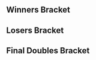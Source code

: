 {{DISPLAYTITLE:Avalon I: Doubles Bracket}}{{Tabs static
|name1=Overview
|link1=Avalon/I
|name2=Singles Bracket
|link2=Avalon/I/Singles Bracket
|name3=Doubles Bracket
|link3=Avalon/I/Doubles Bracket
|This=3
}}
==Winners Bracket==
{{32DEDoublesWBracketA
<!-- ROUND 1 -->
|r1m1t1p1=Remen |r1m1t1p1flag=nl
|r1m1t1p2=Ice |r1m1t1p2flag=de |r1m1t1score=W
|r1m1t2p1=Bye |r1m1t2p1flag=
|r1m1t2p2=Bye |r1m1t2p2flag= |r1m1t2score=-
|r1m1win=1

|r1m2t1p1=Blood |r1m2t1p1flag=
|r1m2t1p2=captainbatty |r1m2t1p2flag= |r1m2t1score={{win}}
|r1m2t2p1=CODE |r1m2t2p1flag=
|r1m2t2p2=Four Sword |r1m2t2p2flag= |r1m2t2score=
|r1m2win=1

|r1m3t1p1=Guus |r1m3t1p1flag=
|r1m3t1p2=Lawrencelot |r1m3t1p2flag=nl |r1m3t1score=W
|r1m3t2p1=Bye |r1m3t2p1flag=
|r1m3t2p2=Bye |r1m3t2p2flag= |r1m3t2score=-
|r1m3win=1

|r1m4t1p1=Coen |r1m4t1p1flag=nl
|r1m4t1p2=TrickerL |r1m4t1p2flag= |r1m4t1score=W
|r1m4t2p1=Bye |r1m4t2p1flag=
|r1m4t2p2=Bye |r1m4t2p2flag= |r1m4t2score=-
|r1m4win=1

|r1m5t1p1=Amsah |r1m5t1p1flag=nl
|r1m5t1p2=Faab |r1m5t1p2flag=nl |r1m5t1score=W
|r1m5t2p1=Bye |r1m5t2p1flag=
|r1m5t2p2=Bye |r1m5t2p2flag= |r1m5t2score=-
|r1m5win=1

|r1m6t1p1=$tijn |r1m6t1p1flag=nl
|r1m6t1p2=Bboyindo |r1m6t1p2flag= |r1m6t1score={{win}}
|r1m6t2p1=Azeez |r1m6t2p1flag=
|r1m6t2p2=Ivra |r1m6t2p2flag= |r1m6t2score=
|r1m6win=1

|r1m7t1p1=Enig |r1m7t1p1flag=nl
|r1m7t1p2=Ser |r1m7t1p2flag=nl |r1m7t1score=W
|r1m7t2p1=Bye |r1m7t2p1flag=
|r1m7t2p2=Bye |r1m7t2p2flag= |r1m7t2score=-
|r1m7win=1

|r1m8t1p1=Ryuker |r1m8t1p1flag=nl
|r1m8t1p2=UchihaJP |r1m8t1p2flag=nl |r1m8t1score=W
|r1m8t2p1=Bye |r1m8t2p1flag=
|r1m8t2p2=Bye |r1m8t2p2flag= |r1m8t2score=-
|r1m8win=1

|r1m9t1p1=Adam |r1m9t1p1flag=nl
|r1m9t1p2=Zgetto |r1m9t1p2flag=nl |nr1m9t1score=W
|r1m9t2p1=Bye |r1m9t2p1flag=
|r1m9t2p2=Bye |r1m9t2p2flag= |r1m9t2score=-
|r1m9win=1

|r1m10t1p1=iStudying |r1m10t1p1flag=nl
|r1m10t1p2=Mr.R |r1m10t1p2flag=nl |r1m10t1score={{win}}
|r1m10t2p1=Ramses |r1m10t2p1flag=
|r1m10t2p2=KvR |r1m10t2p2flag= |r1m10t2score=
|r1m10win=1

|r1m11t1p1=Ace |r1m11t1p1flag=nl
|r1m11t1p2=mind trick |r1m11t1p2flag=nl |r1m11t1score=W
|r1m11t2p1=Bye |r1m11t2p1flag=
|r1m11t2p2=Bye |r1m11t2p2flag= |r1m11t2score=-
|r1m11win=1

|r1m12t1p1=Avalancer |r1m12t1p1flag=nl
|r1m12t1p2=Jeffz0r |r1m12t1p2flag=nl |r1m12t1score=W
|r1m12t2p1=Bye |r1m12t2p1flag=
|r1m12t2p2=Bye |r1m12t2p2flag= |r1m12t2score=-
|r1m12win=1

|r1m13t1p1=Jeapie |r1m13t1p1flag=nl
|r1m13t1p2=Marc |r1m13t1p2flag=nl |r1m13t1score=W
|r1m13t2p1=Bye |r1m13t2p1flag=
|r1m13t2p2=Bye |r1m13t2p2flag= |r1m13t2score=-
|r1m13win=1

|r1m14t1p1=Aqua |r1m14t1p1flag=
|r1m14t1p2=Tonie |r1m14t1p2flag= |r1m14t1score={{win}}
|r1m14t2p1=Frank |r1m14t2p1flag=
|r1m14t2p2=luukos |r1m14t2p2flag= |r1m14t2score=
|r1m14win=1

|r1m15t1p1=DancingQueen |r1m15t1p1flag=de
|r1m15t1p2=sixx |r1m15t1p2flag=de |r1m15t1score=W
|r1m15t2p1=Bye |r1m15t2p1flag=
|r1m15t2p2=Bye |r1m15t2p2flag= |r1m15t2score=-
|r1m15win=1

|r1m16t1p1=Fays |r1m16t1p1flag=nl
|r1m16t1p2=Rebaz |r1m16t1p2flag=nl |r1m16t1score=
|r1m16t2p1=Jimmy |r1m16t2p1flag=nl
|r1m16t2p2=Alpha Dash |r1m16t2p2flag=gb |r1m16t2score={{win}}
|r1m16win=2

<!-- ROUND 2 -->
|r2m1t1p1=Remen |r2m1t1p1flag=nl
|r2m1t1p2=Ice |r2m1t1p2flag=de |r2m1t1score={{win}}
|r2m1t2p1=Blood |r2m1t2p1flag=
|r2m1t2p2=captainbatty |r2m1t2p2flag= |r2m1t2score=
|r2m1win=1

|r2m2t1p1=Guus |r2m2t1p1flag=
|r2m2t1p2=Lawrencelot |r2m2t1p2flag=nl |r2m2t1score={{win}}
|r2m2t2p1=Coen |r2m2t2p1flag=nl
|r2m2t2p2=TrickerL |r2m2t2p2flag= |r2m2t2score=
|r2m2win=1

|r2m3t1p1=Amsah |r2m3t1p1flag=nl
|r2m3t1p2=Faab |r2m3t1p2flag=nl |r2m3t1score={{win}}
|r2m3t2p1=$tijn |r2m3t2p1flag=nl
|r2m3t2p2=Bboyindo |r2m3t2p2flag= |r2m3t2score=
|r2m3win=1

|r2m4t1p1=Enig |r2m4t1p1flag=nl
|r2m4t1p2=Ser |r2m4t1p2flag=nl |r2m4t1score={{win}}
|r2m4t2p1=Ryuker |r2m4t2p1flag=nl
|r2m4t2p2=UchihaJP |r2m4t2p2flag=nl |r2m4t2score=
|r2m4win=1

|r2m5t1p1=Adam |r2m5t1p1flag=nl
|r2m5t1p2=Zgetto |r2m5t1p2flag=nl |r2m5t1score={{win}}
|r2m5t2p1=iStudying |r2m5t2p1flag=nl
|r2m5t2p2=Mr.R |r2m5t2p2flag=nl |r2m5t2score=
|r2m5win=1

|r2m6t1p1=Ace |r2m6t1p1flag=nl
|r2m6t1p2=mind trick |r2m6t1p2flag=nl |r2m6t1score=
|r2m6t2p1=Avalancer |r2m6t2p1flag=nl
|r2m6t2p2=Jeffz0r |r2m6t2p2flag=nl |r2m6t2score={{win}}
|r2m6win=2

|r2m7t1p1=Jeapie |r2m7t1p1flag=nl
|r2m7t1p2=Marc |r2m7t1p2flag=nl |r2m7t1score={{win}}
|r2m7t2p1=Aqua |r2m7t2p1flag=
|r2m7t2p2=Tonie |r2m7t2p2flag= |r2m7t2score=
|r2m7win=1

|r2m8t1p1=DancingQueen |r2m8t1p1flag=de
|r2m8t1p2=sixx |r2m8t1p2flag=de |r2m8t1score={{win}}
|r2m8t2p1=Jimmy |r2m8t2p1flag=nl
|r2m8t2p2=Alpha Dash |r2m8t2p2flag=gb |r2m8t2score=
|r2m8win=1

<!-- ROUND 3 -->
|r3m1t1p1=Remen |r3m1t1p1flag=nl
|r3m1t1p2=Ice |r3m1t1p2flag=de |r3m1t1score={{win}}
|r3m1t2p1=Guus |r3m1t2p1flag=
|r3m1t2p2=Lawrencelot |r3m1t2p2flag=nl |r3m1t2score=
|r3m1win=1

|r3m2t1p1=Amsah |r3m2t1p1flag=nl
|r3m2t1p2=Faab |r3m2t1p2flag=nl |r3m2t1score={{win}}
|r3m2t2p1=Enig |r3m2t2p1flag=nl
|r3m2t2p2=Ser |r3m2t2p2flag=nl |r3m2t2score=
|r3m2win=1

|r3m3t1p1=Adam |r3m3t1p1flag=nl
|r3m3t1p2=Zgetto |r3m3t1p2flag=nl |r3m3t1score={{win}}
|r3m3t2p1=Avalancer |r3m3t2p1flag=nl
|r3m3t2p2=Jeffz0r |r3m3t2p2flag=nl |r3m3t2score=
|r3m3win=1

|r3m4t1p1=Jeapie |r3m4t1p1flag=nl
|r3m4t1p2=Marc |r3m4t1p2flag=nl |r3m4t1score=
|r3m4t2p1=DancingQueen |r3m4t2p1flag=de
|r3m4t2p2=sixx |r3m4t2p2flag=de |r3m4t2score={{win}}
|r3m4win=2

<!-- ROUND 4 -->
|r4m1t1p1=Remen |r4m1t1p1flag=nl
|r4m1t1p2=Ice |r4m1t1p2flag=de |r4m1t1score={{win}}
|r4m1t2p1=Amsah |r4m1t2p1flag=nl
|r4m1t2p2=Faab |r4m1t2p2flag=nl |r4m1t2score=
|r4m1win=1

|r4m2t1p1=Adam |r4m2t1p1flag=nl
|r4m2t1p2=Zgetto |r4m2t1p2flag=nl |r4m2t1score={{win}}
|r4m2t2p1=DancingQueen |r4m2t2p1flag=de
|r4m2t2p2=sixx |r4m2t2p2flag=de |r4m2t2score=
|r4m2win=1
}}

==Losers Bracket==
{{32DEDoublesLBracketA
|column-width=160

<!-- ROUND 1 -->
|l1m1t1p1=Bye |l1m1t1p1flag=
|l1m1t1p2=Bye |l1m1t1p2flag= |l1m1t1score=-
|l1m1t2p1=CODE |l1m1t2p1flag=
|l1m1t2p2=Four Sword |l1m1t2p2flag= |l1m1t2score=W
|l1m1win=2

|l1m2t1p1=Bye |l1m2t1p1flag=
|l1m2t1p2=Bye |l1m2t1p2flag= |l1m2t1score=-
|l1m2t2p1=Bye |l1m2t2p1flag=
|l1m2t2p2=Bye |l1m2t2p2flag= |l1m2t2score=W
|l1m2win=

|l1m3t1p1=Bye |l1m3t1p1flag=
|l1m3t1p2=Bye |l1m3t1p2flag= |l1m3t1score=-
|l1m3t2p1=Azeez |l1m3t2p1flag=
|l1m3t2p2=Ivra |l1m3t2p2flag= |l1m3t2score=W
|l1m3win=2

|l1m4t1p1=Bye |l1m4t1p1flag=
|l1m4t1p2=Bye |l1m4t1p2flag= |l1m4t1score=-
|l1m4t2p1=Bye |l1m4t2p1flag=
|l1m4t2p2=Bye |l1m4t2p2flag= |l1m4t2score=W
|l1m4win=

|l1m5t1p1=Bye |l1m5t1p1flag=
|l1m5t1p2=Bye |l1m5t1p2flag= |l1m5t1score=-
|l1m5t2p1=Ramses |l1m5t2p1flag=
|l1m5t2p2=KvR |l1m5t2p2flag= |l1m5t2score=W
|l1m5win=2

|l1m6t1p1=Bye |l1m6t1p1flag=
|l1m6t1p2=Bye |l1m6t1p2flag= |l1m6t1score=-
|l1m6t2p1=Bye |l1m6t2p1flag=
|l1m6t2p2=Bye |l1m6t2p2flag= |l1m6t2score=W
|l1m6win=

|l1m7t1p1=Bye |l1m7t1p1flag=
|l1m7t1p2=Bye |l1m7t1p2flag= |l1m7t1score=-
|l1m7t2p1=Frank |l1m7t2p1flag=
|l1m7t2p2=luukos |l1m7t2p2flag= |l1m7t2score=W
|l1m7win=2

|l1m8t1p1=Bye |l1m8t1p1flag=
|l1m8t1p2=Bye |l1m8t1p2flag= |l1m8t1score=-
|l1m8t2p1=Fays |l1m8t2p1flag=nl
|l1m8t2p2=Rebaz |l1m8t2p2flag=nl |l1m8t2score=W
|l1m8win=2

<!-- ROUND 2 -->
|l2m1t1p1=$tijn |l2m1t1p1flag=nl
|l2m1t1p2=Bboyindo |l2m1t1p2flag= |l2m1t1score={{win}}
|l2m1t2p1=CODE |l2m1t2p1flag=
|l2m1t2p2=Four Sword |l2m1t2p2flag= |l2m1t2score=
|l2m1win=1

|l2m2t1p1=Ryuker |l2m2t1p1flag=nl
|l2m2t1p2=UchihaJP |l2m2t1p2flag=nl |l2m2t1score=W
|l2m2t2p1=Bye |l2m2t2p1flag=
|l2m2t2p2=Bye |l2m2t2p2flag= |l2m2t2score=-
|l2m2win=1

|l2m3t1p1=Blood |l2m3t1p1flag=
|l2m3t1p2=captainbatty |l2m3t1p2flag= |l2m3t1score=
|l2m3t2p1=Azeez |l2m3t2p1flag=
|l2m3t2p2=Ivra |l2m3t2p2flag= |l2m3t2score={{win}}
|l2m3win=2

|l2m4t1p1=Coen |l2m4t1p1flag=nl
|l2m4t1p2=TrickerL |l2m4t1p2flag= |l2m4t1score=W
|l2m4t2p1=Bye |l2m4t2p1flag=
|l2m4t2p2=Bye |l2m4t2p2flag= |l2m4t2score=-
|l2m4win=1

|l2m5t1p1=Aqua |l2m5t1p1flag=
|l2m5t1p2=Tonie |l2m5t1p2flag= |l2m5t1score={{win}}
|l2m5t2p1=Ramses |l2m5t2p1flag=
|l2m5t2p2=KvR |l2m5t2p2flag= |l2m5t2score=
|l2m5win=1

|l2m6t1p1=Jimmy |l2m6t1p1flag=nl
|l2m6t1p2=Alpha Dash |l2m6t1p2flag=gb |l2m6t1score=W
|l2m6t2p1=Bye |l2m6t2p1flag=
|l2m6t2p2=Bye |l2m6t2p2flag= |l2m6t2score=-
|l2m6win=1

|l2m7t1p1=iStudying |l2m7t1p1flag=nl
|l2m7t1p2=Mr.R |l2m7t1p2flag=nl |l2m7t1score={{win}}
|l2m7t2p1=Frank |l2m7t2p1flag=
|l2m7t2p2=luukos |l2m7t2p2flag= |l2m7t2score=
|l2m7win=1

|l2m8t1p1=Ace |l2m8t1p1flag=nl
|l2m8t1p2=mind trick |l2m8t1p2flag=nl |l2m8t1score=
|l2m8t2p1=Fays |l2m8t2p1flag=nl
|l2m8t2p2=Rebaz |l2m8t2p2flag=nl |l2m8t2score={{win}}
|l2m8win=2

<!-- ROUND 3 -->
|l3m1t1p1=$tijn |l3m1t1p1flag=nl
|l3m1t1p2=Bboyindo |l3m1t1p2flag= |l3m1t1score=
|l3m1t2p1=Ryuker |l3m1t2p1flag=nl
|l3m1t2p2=UchihaJP |l3m1t2p2flag=nl |l3m1t2score={{win}}
|l3m1win=2

|l3m2t1p1=Azeez |l3m2t1p1flag=
|l3m2t1p2=Ivra |l3m2t1p2flag= |l3m2t1score=
|l3m2t2p1=Coen |l3m2t2p1flag=nl
|l3m2t2p2=TrickerL |l3m2t2p2flag= |l3m2t2score={{win}}
|l3m2win=2

|l3m3t1p1=Aqua |l3m3t1p1flag=
|l3m3t1p2=Tonie |l3m3t1p2flag= |l3m3t1score=
|l3m3t2p1=Jimmy |l3m3t2p1flag=nl
|l3m3t2p2=Alpha Dash |l3m3t2p2flag=gb |l3m3t2score={{win}}
|l3m3win=2

|l3m4t1p1=iStudying |l3m4t1p1flag=nl
|l3m4t1p2=Mr.R |l3m4t1p2flag=nl |l3m4t1score={{win}}
|l3m4t2p1=Fays |l3m4t2p1flag=nl
|l3m4t2p2=Rebaz |l3m4t2p2flag=nl |l3m4t2score=
|l3m4win=1

<!-- ROUND 4 -->
|l4m1t1p1=Avalancer |l4m1t1p1flag=nl
|l4m1t1p2=Jeffz0r |l4m1t1p2flag=nl |l4m1t1score=
|l4m1t2p1=Ryuker |l4m1t2p1flag=nl
|l4m1t2p2=UchihaJP |l4m1t2p2flag=nl |l4m1t2score={{win}}
|l4m1win=2

|l4m2t1p1=Jeapie |l4m2t1p1flag=nl
|l4m2t1p2=Marc |l4m2t1p2flag=nl |l4m2t1score={{win}}
|l4m2t2p1=Coen |l4m2t2p1flag=nl
|l4m2t2p2=TrickerL |l4m2t2p2flag= |l4m2t2score=
|l4m2win=1

|l4m3t1p1=Guus |l4m3t1p1flag=
|l4m3t1p2=Lawrencelot |l4m3t1p2flag=nl |l4m3t1score=
|l4m3t2p1=Jimmy |l4m3t2p1flag=nl
|l4m3t2p2=Alpha Dash |l4m3t2p2flag=gb |l4m3t2score={{win}}
|l4m3win=2

|l4m4t1p1=Enig |l4m4t1p1flag=nl
|l4m4t1p2=Ser |l4m4t1p2flag=nl |l4m4t1score={{win}}
|l4m4t2p1=iStudying |l4m4t2p1flag=nl
|l4m4t2p2=Mr.R |l4m4t2p2flag=nl |l4m4t2score=
|l4m4win=1

<!-- ROUND 5 -->
|l5m1t1p1=Ryuker |l5m1t1p1flag=nl
|l5m1t1p2=UchihaJP |l5m1t1p2flag=nl |l5m1t1score=
|l5m1t2p1=Jeapie |l5m1t2p1flag=nl
|l5m1t2p2=Marc |l5m1t2p2flag=nl |l5m1t2score={{win}}
|l5m1win=2

|l5m2t1p1=Jimmy |l5m2t1p1flag=nl
|l5m2t1p2=Alpha Dash |l5m2t1p2flag=gb |l5m2t1score={{win}}
|l5m2t2p1=Enig |l5m2t2p1flag=nl
|l5m2t2p2=Ser |l5m2t2p2flag=nl |l5m2t2score=
|l5m2win=1

<!-- ROUND 6 -->
|l6m1t1p1=Amsah |l6m1t1p1flag=nl
|l6m1t1p2=Faab |l6m1t1p2flag=nl |l6m1t1score=3
|l6m1t2p1=Jeapie |l6m1t2p1flag=nl
|l6m1t2p2=Marc |l6m1t2p2flag=nl |l6m1t2score=0
|l6m1win=1
|l6m1t1p1char1=sheik |l6m1t1p1stock1=2 |l6m1t1p2char1=falco |l6m1t1p2stock1=2
|l6m1t2p1char1=cf |l6m1t2p1stock1=0 |l6m1t2p2char1=peach |l6m1t2p2stock1=0 |l6m1win1=1 |l6m1stage1=Battlefield
|l6m1t1p1char2=sheik |l6m1t1p1stock2=1 |l6m1t1p2char2=falco |l6m1t1p2stock2=1
|l6m1t2p1char2=cf |l6m1t2p1stock2=0 |l6m1t2p2char2=peach |l6m1t2p2stock2=0 |l6m1win2=1 |l6m1stage2=Battlefield
|l6m1t1p1char3=sheik |l6m1t1p1stock3=1 |l6m1t1p2char3=falco |l6m1t1p2stock3=0
|l6m1t2p1char3=cf |l6m1t2p1stock3=0 |l6m1t2p2char3=peach |l6m1t2p2stock3=0 |l6m1win3=1 |l6m1stage3=Battlefield
|l6m1t1p1char4= |l6m1t1p1stock4= |l6m1t1p2char4= |l6m1t1p2stock4=
|l6m1t2p1char4= |l6m1t2p1stock4= |l6m1t2p2char4= |l6m1t2p2stock4= |l6m1win4= |l6m1stage4=
|l6m1t1p1char5= |l6m1t1p1stock5= |l6m1t1p2char5= |l6m1t1p2stock5=
|l6m1t2p1char5= |l6m1t2p1stock5= |l6m1t2p2char5= |l6m1t2p2stock5= |l6m1win5= |l6m1stage5=
|l6m1date=
|l6m1finished=
|l6m1details={{BracketMatchDetails|comment=|preview=|lrthread=|vod=https://www.youtube.com/watch?v=W5sLhPdMBDY|interview=|recap=}}

|l6m2t1p1=DancingQueen |l6m2t1p1flag=de
|l6m2t1p2=sixx |l6m2t1p2flag=de |l6m2t1score={{win}}
|l6m2t2p1=Jimmy |l6m2t2p1flag=nl
|l6m2t2p2=Alpha Dash |l6m2t2p2flag=gb |l6m2t2score=
|l6m2win=1
}}
<onlyinclude>
==Final Doubles Bracket==
{{DEFinalDoublesBracket
<!-- FROM WINNERS -->
|r1m1t1p1=Remen |r1m1t1p1flag=nl
|r1m1t1p2=Ice |r1m1t1p2flag=de |r1m1t1score={{win}}
|r1m1t2p1=Adam |r1m1t2p1flag=nl
|r1m1t2p2=Zgetto |r1m1t2p2flag=nl |r1m1t2score=
|r1m1win=1
|r1m1t1p1char1= |r1m1t1p1stock1= |r1m1t1p2char1= |r1m1t1p2stock1=
|r1m1t2p1char1= |r1m1t2p1stock1= |r1m1t2p2char1= |r1m1t2p2stock1= |r1m1win1= |r1m1stage1=
|r1m1t1p1char2= |r1m1t1p1stock2= |r1m1t1p2char2= |r1m1t1p2stock2=
|r1m1t2p1char2= |r1m1t2p1stock2= |r1m1t2p2char2= |r1m1t2p2stock2= |r1m1win2= |r1m1stage2=
|r1m1t1p1char3= |r1m1t1p1stock3= |r1m1t1p2char3= |r1m1t1p2stock3=
|r1m1t2p1char3= |r1m1t2p1stock3= |r1m1t2p2char3= |r1m1t2p2stock3= |r1m1win3= |r1m1stage3=
|r1m1t1p1char4= |r1m1t1p1stock4= |r1m1t1p2char4= |r1m1t1p2stock4=
|r1m1t2p1char4= |r1m1t2p1stock4= |r1m1t2p2char4= |r1m1t2p2stock4= |r1m1win4= |r1m1stage4=
|r1m1t1p1char5= |r1m1t1p1stock5= |r1m1t1p2char5= |r1m1t1p2stock5=
|r1m1t2p1char5= |r1m1t2p1stock5= |r1m1t2p2char5= |r1m1t2p2stock5= |r1m1win5= |r1m1stage5=
|r1m1date=
|r1m1finished=
|r1m1details={{BracketMatchDetails
|vod=
|preview=
|lrthread=
|interview=
|recap=
|comment=
|live=
}}
<!-- FROM LOSERS -->
|l1m1t1p1=Amsah |l1m1t1p1flag=nl
|l1m1t1p2=Faab |l1m1t1p2flag=nl |l1m1t1score=3
|l1m1t2p1=DancingQueen |l1m1t2p1flag=de
|l1m1t2p2=sixx |l1m1t2p2flag=de |l1m1t2score=1
|l1m1win=1
|l1m1t1p1char1=sheik |l1m1t1p1stock1=0 |l1m1t1p2char1=falco |l1m1t1p2stock1=0
|l1m1t2p1char1=fox |l1m1t2p1stock1=1 |l1m1t2p2char1=link |l1m1t2p2stock1=0 |l1m1win1=2 |l1m1stage1=Yoshi's Story
|l1m1t1p1char2=sheik |l1m1t1p1stock2=2 |l1m1t1p2char2=falco |l1m1t1p2stock2=1
|l1m1t2p1char2=fox |l1m1t2p1stock2=0 |l1m1t2p2char2=link |l1m1t2p2stock2=0 |l1m1win2=1 |l1m1stage2=Pokémon Stadium
|l1m1t1p1char3=sheik |l1m1t1p1stock3=2 |l1m1t1p2char3=falco |l1m1t1p2stock3=1
|l1m1t2p1char3=fox |l1m1t2p1stock3=0 |l1m1t2p2char3=link |l1m1t2p2stock3=0 |l1m1win3=1 |l1m1stage3=Dream Land
|l1m1t1p1char4=sheik |l1m1t1p1stock4=1 |l1m1t1p2char4=falco |l1m1t1p2stock4=2
|l1m1t2p1char4=fox |l1m1t2p1stock4=0 |l1m1t2p2char4=link |l1m1t2p2stock4=0 |l1m1win4=1 |l1m1stage4=Final Destination
|l1m1t1p1char5= |l1m1t1p1stock5= |l1m1t1p2char5= |l1m1t1p2stock5=
|l1m1t2p1char5= |l1m1t2p1stock5= |l1m1t2p2char5= |l1m1t2p2stock5= |l1m1win5= |l1m1stage5=
|l1m1date=
|l1m1finished=
|l1m1details={{BracketMatchDetails
|vod=https://www.youtube.com/watch?v=RTzkye_LLBQ
|preview=
|lrthread=
|interview=
|recap=
|comment=Game 3 stock counts are based on the results screen, as there is no video footage of the latter parts of said game.
|live=
}}
<!-- LOSERS FINALS -->
|r2m1t1p1=Adam |r2m1t1p1flag=nl
|r2m1t1p2=Zgetto |r2m1t1p2flag=nl |r2m1t1score=2
|r2m1t2p1=Amsah |r2m1t2p1flag=nl
|r2m1t2p2=Faab |r2m1t2p2flag=nl |r2m1t2score=3
|r2m1win=2
|r2m1t1p1char1=sheik |r2m1t1p1stock1=0 |r2m1t1p2char1=fox |r2m1t1p2stock1=0
|r2m1t2p1char1=sheik |r2m1t2p1stock1=1 |r2m1t2p2char1=falco |r2m1t2p2stock1=0 |r2m1win1=2 |r2m1stage1=Dream Land
|r2m1t1p1char2=falco |r2m1t1p1stock2=1 |r2m1t1p2char2=fox |r2m1t1p2stock2=1
|r2m1t2p1char2=sheik |r2m1t2p1stock2=0 |r2m1t2p2char2=falco |r2m1t2p2stock2=0 |r2m1win2=1 |r2m1stage2=Yoshi's Story
|r2m1t1p1char3=falco |r2m1t1p1stock3=1 |r2m1t1p2char3=fox |r2m1t1p2stock3=2
|r2m1t2p1char3=sheik |r2m1t2p1stock3=0 |r2m1t2p2char3=falco |r2m1t2p2stock3=0 |r2m1win3=1 |r2m1stage3=Battlefield
|r2m1t1p1char4=falco |r2m1t1p1stock4=0 |r2m1t1p2char4=fox |r2m1t1p2stock4=0
|r2m1t2p1char4=sheik |r2m1t2p1stock4=3 |r2m1t2p2char4=falco |r2m1t2p2stock4=2 |r2m1win4=2 |r2m1stage4=Yoshi's Story
|r2m1t1p1char5=sheik |r2m1t1p1stock5=0 |r2m1t1p2char5=fox |r2m1t1p2stock5=0
|r2m1t2p1char5=sheik |r2m1t2p1stock5=1 |r2m1t2p2char5=falco |r2m1t2p2stock5=1 |r2m1win5=2 |r2m1stage5=Pokémon Stadium
|r2m1date=
|r2m1finished=
|r2m1details={{BracketMatchDetails
|vod=https://www.youtube.com/watch?v=j54mhgnIM38
|preview=
|lrthread=
|interview=
|recap=
|comment=
|live=
}}
<!-- GRAND FINALS -->
|r3m1t1p1=Remen |r3m1t1p1flag=nl
|r3m1t1p2=Ice |r3m1t1p2flag=de |r3m1t1score={{win}} |r3m2t1score=
|r3m1t2p1=Amsah |r3m1t2p1flag=nl
|r3m1t2p2=Faab |r3m1t2p2flag=nl |r3m1t2score= |r3m2t2score=
|r3m1win=1
|r3m1t1p1char1= |r3m1t1p1stock1= |r3m1t1p2char1= |r3m1t1p2stock1=
|r3m1t2p1char1= |r3m1t2p1stock1= |r3m1t2p2char1= |r3m1t2p2stock1= |r3m1win1= |r3m1stage1=
|r3m1t1p1char2= |r3m1t1p1stock2= |r3m1t1p2char2= |r3m1t1p2stock2=
|r3m1t2p1char2= |r3m1t2p1stock2= |r3m1t2p2char2= |r3m1t2p2stock2= |r3m1win2= |r3m1stage2=
|r3m1t1p1char3= |r3m1t1p1stock3= |r3m1t1p2char3= |r3m1t1p2stock3=
|r3m1t2p1char3= |r3m1t2p1stock3= |r3m1t2p2char3= |r3m1t2p2stock3= |r3m1win3= |r3m1stage3=
|r3m1t1p1char4= |r3m1t1p1stock4= |r3m1t1p2char4= |r3m1t1p2stock4=
|r3m1t2p1char4= |r3m1t2p1stock4= |r3m1t2p2char4= |r3m1t2p2stock4= |r3m1win4= |r3m1stage4=
|r3m1t1p1char5= |r3m1t1p1stock5= |r3m1t1p2char5= |r3m1t1p2stock5=
|r3m1t2p1char5= |r3m1t2p1stock5= |r3m1t2p2char5= |r3m1t2p2stock5= |r3m1win5= |r3m1stage5=

<!-- Bracket Reset (if needed) -->
|r3m2t1p1char1= |r3m2t1p1stock1= |r3m2t1p2char1= |r3m2t1p2stock1=
|r3m2t2p1char1= |r3m2t2p1stock1= |r3m2t2p2char1= |r3m2t2p2stock1= |r3m2win1= |r3m2stage1=
|r3m2t1p1char2= |r3m2t1p1stock2= |r3m2t1p2char2= |r3m2t1p2stock2=
|r3m2t2p1char2= |r3m2t2p1stock2= |r3m2t2p2char2= |r3m2t2p2stock2= |r3m2win2= |r3m2stage2=
|r3m2t1p1char3= |r3m2t1p1stock3= |r3m2t1p2char3= |r3m2t1p2stock3=
|r3m2t2p1char3= |r3m2t2p1stock3= |r3m2t2p2char3= |r3m2t2p2stock3= |r3m2win3= |r3m2stage3=
|r3m2t1p1char4= |r3m2t1p1stock4= |r3m2t1p2char4= |r3m2t1p2stock4=
|r3m2t2p1char4= |r3m2t2p1stock4= |r3m2t2p2char4= |r3m2t2p2stock4= |r3m2win4= |r3m2stage4=
|r3m2t1p1char5= |r3m2t1p1stock5= |r3m2t1p2char5= |r3m2t1p2stock5=
|r3m2t2p1char5= |r3m2t2p1stock5= |r3m2t2p2char5= |r3m2t2p2stock5= |r3m2win5= |r3m2stage5=
|r3m1date=
|r3m1finished=
|r3m1details={{BracketMatchDetails
|vod=
|preview=
|lrthread=
|interview=
|recap=
|comment=
|live=
}}
}}
</onlyinclude>
